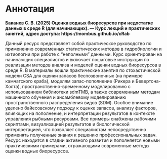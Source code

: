 # Аннотация {.unnumbered}

**Баканев С. В. (2025) Оценка водных биоресурсов при недостатке данных в среде R (для начинающих). — Курс лекций и практических занятий, адрес доступа: https://mombus.github.io/cRab**

Данный ресурс представляет собой практическое руководство по применению современных статистических методов в гидробиологии и ихтиологии при работе с "неполными" данными. Курс ориентирован на начинающих специалистов и включает пошаговые инструкции по реализации методов анализа и моделей оценки водных биоресурсов в среде R. В материалы вошли практические занятия по стохастической модели CSA для оценки запасов беспозвоночных (на примере камчатского краба), моделям запас-пополнение (Рикера и Бевертона-Холта), пространственно-временному моделированию с использованием библиотеки sdmTMB, а также современным методам машинного обучения и ансамблевому моделированию пространственного распределения видов (SDM). Особое внимание уделено байесовскому подходу к оценке запасов, анализу факторов, влияющих на пополнение, и интерпретации результатов в контексте управления рыбными ресурсами. Все примеры снабжены рабочими скриптами, визуализацией результатов и биологической интерпретацией, что позволяет специалистам непосредственно применять полученные знания к решению профессиональных задач. Ресурс находится в стадии активного развития и пополняется новыми практическими примерами, отражающими современные методы оценки водных биоресурсов.
